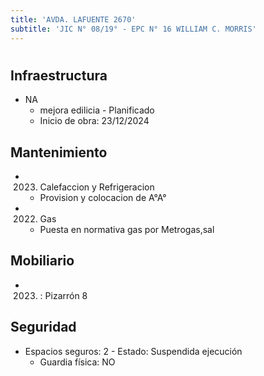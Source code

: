 ```yaml
---
title: 'AVDA. LAFUENTE 2670'
subtitle: 'JIC N° 08/19° - EPC N° 16 WILLIAM C. MORRIS'
---
```


#
## Infraestructura

* NA 
    + mejora edilicia - Planificado 
    + Inicio de obra: 23/12/2024 






## Mantenimiento

*  (2023) Calefaccion y Refrigeracion 
    + Provision y colocacion de A°A°

*  (2022) Gas 
    + Puesta en normativa gas por Metrogas,sal





## Mobiliario

*  (2023) : Pizarrón 8 





## Seguridad

*  Espacios seguros: 2 - Estado: Suspendida ejecución 
    + Guardia física: NO



